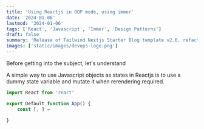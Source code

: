 ```yaml
---
title: 'Using Reactjs in OOP mode, using immer'
date: '2024-01-06'
lastmod: '2024-01-06'
tags: ['React', 'Javascript', 'Immer', 'Design Patterns']
draft: false
summary: 'Release of Tailwind Nextjs Starter Blog template v2.0, refactored with Nextjs App directory and React Server Components setup.Discover the new features and how to migrate from V1.'
images: ['static/images/devops-logo.png']
---
```


Before getting into the subject, let's understand

A simple way to use Javascript objects as states in Reactjs is to use a dummy state variable
and mutate it when rerendering required.

```js
import React from 'react'

export Default function App() {
    const [, ] =

}
```
